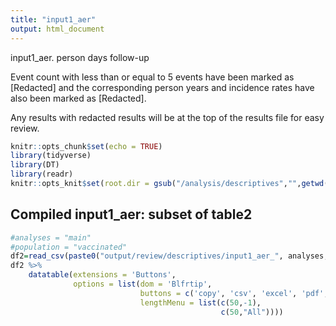```yaml
---
title: "input1_aer"
output: html_document
---
```

input1_aer. person days follow-up

Event count with less than or equal to 5 events have been marked as [Redacted] and the corresponding person years and incidence rates have also been marked as [Redacted].

Any results with redacted results will be at the top of the results file for easy review.


```r
knitr::opts_chunk$set(echo = TRUE)
library(tidyverse)
library(DT)
library(readr)
knitr::opts_knit$set(root.dir = gsub("/analysis/descriptives","",getwd()))
```

## Compiled input1_aer: subset of table2

```r
#analyses = "main"
#population = "vaccinated"
df2=read_csv(paste0("output/review/descriptives/input1_aer_", analyses, "_", population, ".csv"))
df2 %>%
    datatable(extensions = 'Buttons',
              options = list(dom = 'Blfrtip',
                             buttons = c('copy', 'csv', 'excel', 'pdf', 'print' ),
                             lengthMenu = list(c(50,-1),
                                               c(50,"All"))))
```